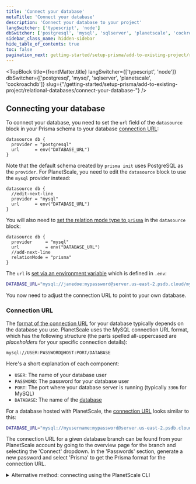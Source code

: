 ```yaml
---
title: 'Connect your database'
metaTitle: 'Connect your database'
description: 'Connect your database to your project'
langSwitcher: ['typescript', 'node']
dbSwitcher: ['postgresql', 'mysql', 'sqlserver', 'planetscale', 'cockroachdb']
sidebar_class_name: hidden-sidebar
hide_table_of_contents: true
toc: false
pagination_next: getting-started/setup-prisma/add-to-existing-project/relational-databases/introspection-node-planetscale
---
```



<TopBlock
  title={frontMatter.title}
  langSwitcher={['typescript', 'node']}
  dbSwitcher={['postgresql', 'mysql', 'sqlserver', 'planetscale', 'cockroachdb']}
  slug={"/getting-started/setup-prisma/add-to-existing-project/relational-databases/connect-your-database-"}
 />
## Connecting your database

To connect your database, you need to set the `url` field of the `datasource` block in your Prisma schema to your database [connection URL](/orm/reference/connection-urls):

```prisma file=prisma/schema.prisma showLineNumbers
datasource db {
  provider = "postgresql"
  url      = env("DATABASE_URL")
}
```

Note that the default schema created by `prisma init` uses PostgreSQL as the `provider`. For PlanetScale, you need to edit the `datasource` block to use the `mysql` provider instead:

```prisma file=prisma/schema.prisma highlight=2;edit showLineNumbers
datasource db {
  //edit-next-line
  provider = "mysql"
  url      = env("DATABASE_URL")
}
```

You will also need to [set the relation mode type to `prisma`](/orm/prisma-schema/data-model/relations/relation-mode#emulate-relations-in-prisma-orm-with-the-prisma-relation-mode) in the `datasource` block:

```prisma file=schema.prisma highlight=4;add showLineNumbers
datasource db {
  provider     = "mysql"
  url          = env("DATABASE_URL")
  //add-next-line
  relationMode = "prisma"
}
```

The `url` is [set via an environment variable](/orm/prisma-schema/overview#accessing-environment-variables-from-the-schema) which is defined in `.env`:

```bash file=.env
DATABASE_URL="mysql://janedoe:mypassword@server.us-east-2.psdb.cloud/mydb?sslaccept=strict"
```

You now need to adjust the connection URL to point to your own database.

<h3 id="connection-url">Connection URL</h3>

The [format of the connection URL](/orm/reference/connection-urls) for your database typically depends on the database you use. PlanetScale uses the MySQL connection URL format, which has the following structure (the parts spelled all-uppercased are _placeholders_ for your specific connection details):

```no-lines
mysql://USER:PASSWORD@HOST:PORT/DATABASE
```

Here's a short explanation of each component:

- `USER`: The name of your database user
- `PASSWORD`: The password for your database user
- `PORT`: The port where your database server is running (typically `3306` for MySQL)
- `DATABASE`: The name of the [database](https://dev.mysql.com/doc/refman/8.0/en/creating-database.html)

For a database hosted with PlanetScale, the [connection URL](/orm/reference/connection-urls) looks similar to this:

```bash file=.env
DATABASE_URL="mysql://myusername:mypassword@server.us-east-2.psdb.cloud/mydb?sslaccept=strict"
```

The connection URL for a given database branch can be found from your PlanetScale account by going to the overview page for the branch and selecting the 'Connect' dropdown. In the 'Passwords' section, generate a new password and select 'Prisma' to get the Prisma format for the connection URL.

<details>
<summary>Alternative method: connecting using the PlanetScale CLI</summary>

Alternatively, you can connect to your PlanetScale database server using the [PlanetScale CLI](https://docs.planetscale.com/reference/planetscale-environment-setup), and use a local connection URL. In this case the connection URL will look like this:

```bash file=.env
DATABASE_URL="mysql://root@localhost:PORT/mydb"
```

To connect to your branch, use the following command:

```terminal
pscale connect prisma-test branchname --port PORT
```

The `--port` flag can be omitted if you are using the default port `3306`.

</details>

